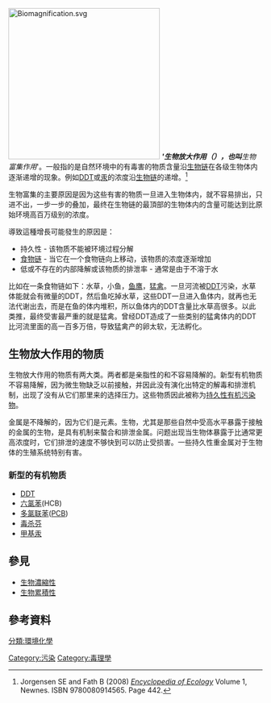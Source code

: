 {{roughtranslation}}
[[File:Biomagnification.svg|300px]]
''''''生物放大作用''''''（'''{{lang-en|Biomagnification}}'''），也叫'''生物富集作用'''。一般指的是自然环境中的有毒害的物质含量沿[[生物链|生物链]]在各级生物体内逐渐递增的现象。例如[[DDT|DDT]]或[[汞|汞]]的浓度沿[[生物链|生物链]]的递增。<ref name=Jorgensen2008>Jorgensen SE and Fath B (2008) [http://books.google.co.nz/books?id=6IQY8Uh1aA0C&pg=PA442&dq=Biomagnification+food+web+trophic&hl=en&sa=X&ei=QijaUsY1x-2SBZPDgaAD&ved=0CEMQ6AEwAw#v=onepage&q=Biomagnification%20food%20web%20trophic&f=false ''Encyclopedia of Ecology''] {{Wayback|url=http://books.google.co.nz/books?id=6IQY8Uh1aA0C&pg=PA442&dq=Biomagnification+food+web+trophic&hl=en&sa=X&ei=QijaUsY1x-2SBZPDgaAD&ved=0CEMQ6AEwAw#v=onepage&q=Biomagnification%20food%20web%20trophic&f=false |date=20150221030315 }}Volume 1, Newnes. ISBN 9780080914565. Page 442.</ref> 

生物富集的主要原因是因为这些有害的物质一旦进入生物体内，就不容易排出，只进不出，一步一步的叠加，最终在生物链的最頂部的生物体内的含量可能达到比原始环境高百万级别的浓度。

導致這種增長可能發生的原因是：
* 持久性 - 该物质不能被环境过程分解
* [[食物链|食物链]]{{link-en|生物能量|Bioenergetics}} - 当它在一个食物链向上移动，该物质的浓度逐渐增加
* 低或不存在的内部降解或该物质的排泄率 - 通常是由于不溶于水

比如在一条食物链如下：水草，小鱼，[[鱼鹰|鱼鹰]]，[[猛禽|猛禽]]。一旦河流被[[DDT|DDT]]污染，水草体能就会有微量的DDT，然后鱼吃掉水草，这些DDT一旦进入鱼体内，就再也无法代谢出去，而是在鱼的体内堆积，所以鱼体内的DDT含量比水草高很多。以此类推，最终受害最严重的就是猛禽。曾经DDT造成了一些类别的猛禽体内的DDT比河流里面的高一百多万倍，导致猛禽产的卵太软，无法孵化。

==生物放大作用的物质==
生物放大作用的物质有两大类。两者都是亲脂性的和不容易降解的。新型有机物质不容易降解，因为微生物缺乏以前接触，并因此没有演化出特定的解毒和排泄机制，出现了没有从它们那里来的选择压力。这些物质因此被称为[[持久性有机污染物|持久性有机污染物]]。

金属是不降解的，因为它们是元素。生物，尤其是那些自然中受高水平暴露于接触的金属的生物，是具有机制来螯合和排泄金属。问题出现当生物体暴露于比通常更高浓度时，它们排泄的速度不够快到可以防止受损害。一些持久性重金属对于生物体的生殖系统特别有害。

===新型的有机物质===
{{See also|持久性有机污染物}}
* [[DDT|DDT]]
* [[六氯苯|六氯苯]](HCB) 
* [[多氯联苯|多氯联苯]]([[PCB|PCB]])
* [[毒杀芬|毒杀芬]]
* [[甲基汞|甲基汞]]

==參見==
*[[生物濃縮性|生物濃縮性]]
*[[生物累積性|生物累積性]]

==參考資料==
{{reflist}}

{{模型化生态系统}}
{{Pollution}}
{{Toxicology}}

[[Category:污染|Category:污染]]
[[Category:毒理學|Category:毒理學]]
[[分類:環境化學|分類:環境化學]]
